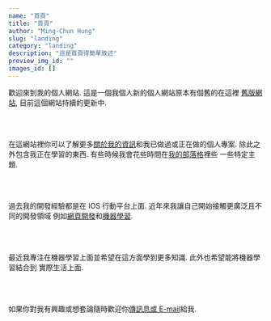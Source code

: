 ```yaml
---
name: "首頁"
title: "首頁"
author: "Ming-Chun Hung"
slug: "landing"
category: "landing"
description: "這是首頁得簡單敘述"
preview_img_id: ""
images_id: []
---
```


歡迎來到我的個人網站. 這是一個我個人新的個人網站原本有個舊的在這裡
[舊版網站](https://nelsonpunch.netlify.app/), 目前這個網站持續的更新中.

<br />
<br />

在這網站裡你可以了解更多[關於我的資訊](/about/)和我已做過或正在做的個人專案.
除此之外包含我正在學習的東西. 有些時候我會花些時間在[我的部落格](/blogs/)裡些
一些特定主題.

<br />
<br />

過去我的開發經驗都是在 IOS 行動平台上面. 近年來我讓自己開始接觸更廣泛且不同的開發領域
例如[網頁開發](/projects/web/)和[機器學習](/projects/machine-learning/).

<br />
<br />

最近我專注在機器學習上面並希望在這方面學到更多知識. 此外也希望能將機器學習結合到
實際生活上面.

<br />
<br />

如果你對我有興趣或想套論隨時歡迎你[傳訊息或 E-mail](/contact/message-me/)給我.

<br />
<br />
